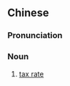 {{also|税率}}
==Chinese==
{{zh-forms|s=税率}}

===Pronunciation===
{{zh-pron
|m=shuìlǜ
|c=seoi3 leot6-2
|h=pfs=soi-li̍t
|mn=qz:sèr-lu̍t/kh,xm,zz:sòe-lu̍t/tp:sè-lu̍t
|cat=n
}}

===Noun===
{{zh-noun}}

# [[tax rate]]